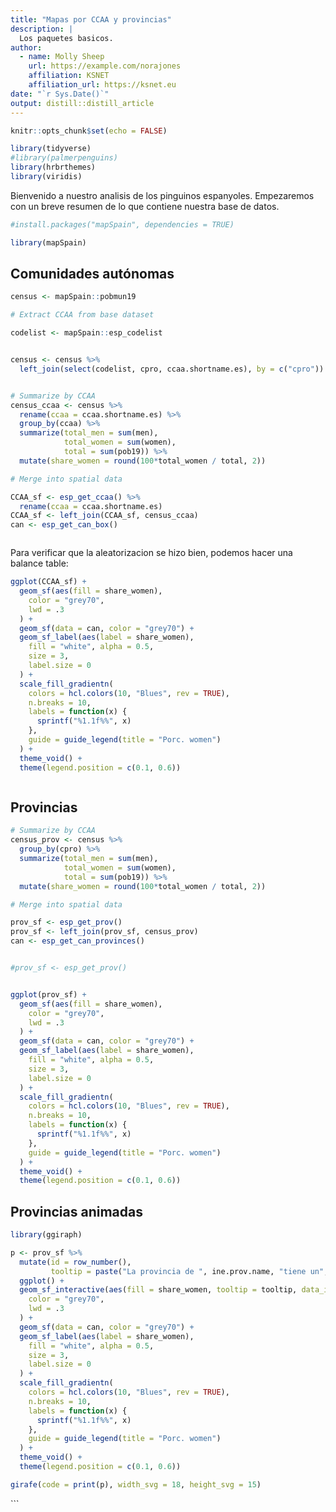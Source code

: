 ```yaml
---
title: "Mapas por CCAA y provincias"
description: |
  Los paquetes basicos.
author:
  - name: Molly Sheep 
    url: https://example.com/norajones
    affiliation: KSNET
    affiliation_url: https://ksnet.eu
date: "`r Sys.Date()`"
output: distill::distill_article
---
```


```r

knitr::opts_chunk$set(echo = FALSE)

library(tidyverse)
#library(palmerpenguins)
library(hrbrthemes)
library(viridis)

```

Bienvenido a nuestro analisis de los pinguinos espanyoles. Empezaremos con un breve resumen de lo que contiene nuestra base de datos.


```r

#install.packages("mapSpain", dependencies = TRUE)

library(mapSpain)


```

## Comunidades autónomas

```r

census <- mapSpain::pobmun19

# Extract CCAA from base dataset

codelist <- mapSpain::esp_codelist


census <- census %>%
  left_join(select(codelist, cpro, ccaa.shortname.es), by = c("cpro"))


# Summarize by CCAA
census_ccaa <- census %>%
  rename(ccaa = ccaa.shortname.es) %>%
  group_by(ccaa) %>%
  summarize(total_men = sum(men),
            total_women = sum(women),
            total = sum(pob19)) %>%
  mutate(share_women = round(100*total_women / total, 2))

# Merge into spatial data

CCAA_sf <- esp_get_ccaa() %>%
  rename(ccaa = ccaa.shortname.es)
CCAA_sf <- left_join(CCAA_sf, census_ccaa)
can <- esp_get_can_box()



```


Para verificar que la aleatorizacion se hizo bien, podemos hacer una balance table:

```r

ggplot(CCAA_sf) +
  geom_sf(aes(fill = share_women),
    color = "grey70",
    lwd = .3
  ) +
  geom_sf(data = can, color = "grey70") +
  geom_sf_label(aes(label = share_women),
    fill = "white", alpha = 0.5,
    size = 3,
    label.size = 0
  ) +
  scale_fill_gradientn(
    colors = hcl.colors(10, "Blues", rev = TRUE),
    n.breaks = 10,
    labels = function(x) {
      sprintf("%1.1f%%", x)
    },
    guide = guide_legend(title = "Porc. women")
  ) +
  theme_void() +
  theme(legend.position = c(0.1, 0.6))



```


## Provincias

```r


# Summarize by CCAA
census_prov <- census %>%
  group_by(cpro) %>%
  summarize(total_men = sum(men),
            total_women = sum(women),
            total = sum(pob19)) %>%
  mutate(share_women = round(100*total_women / total, 2))

# Merge into spatial data

prov_sf <- esp_get_prov() 
prov_sf <- left_join(prov_sf, census_prov)
can <- esp_get_can_provinces()



```


```r
#prov_sf <- esp_get_prov()


ggplot(prov_sf) +
  geom_sf(aes(fill = share_women),
    color = "grey70",
    lwd = .3
  ) +
  geom_sf(data = can, color = "grey70") +
  geom_sf_label(aes(label = share_women),
    fill = "white", alpha = 0.5,
    size = 3,
    label.size = 0
  ) +
  scale_fill_gradientn(
    colors = hcl.colors(10, "Blues", rev = TRUE),
    n.breaks = 10,
    labels = function(x) {
      sprintf("%1.1f%%", x)
    },
    guide = guide_legend(title = "Porc. women")
  ) +
  theme_void() +
  theme(legend.position = c(0.1, 0.6))

```

## Provincias animadas

```r

library(ggiraph)

p <- prov_sf %>%
  mutate(id = row_number(),
         tooltip = paste("La provincia de ", ine.prov.name, "tiene un", share_women, "% de mujeres")) %>% 
  ggplot() +
  geom_sf_interactive(aes(fill = share_women, tooltip = tooltip, data_id = id),
    color = "grey70",
    lwd = .3
  ) +
  geom_sf(data = can, color = "grey70") +
  geom_sf_label(aes(label = share_women),
    fill = "white", alpha = 0.5,
    size = 3,
    label.size = 0
  ) +
  scale_fill_gradientn(
    colors = hcl.colors(10, "Blues", rev = TRUE),
    n.breaks = 10,
    labels = function(x) {
      sprintf("%1.1f%%", x)
    },
    guide = guide_legend(title = "Porc. women")
  ) +
  theme_void() +
  theme(legend.position = c(0.1, 0.6))

girafe(code = print(p), width_svg = 18, height_svg = 15)


```


```



